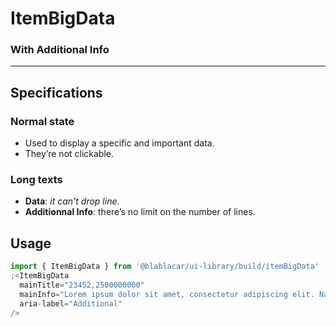 
<Meta title="Items|ItemBigData" />

# ItemBigData

<Preview>
  <Story name="Default">
    <ItemBigData mainTitle={'23452,2500000000'} />
  </Story>
</Preview>

### With Additional Info

<Preview>
  <Story name="withAdditionalInfo">
    <ItemBigData
      mainTitle="23452,2500000000"
      mainInfo="Lorem ipsum dolor sit amet, consectetur adipiscing elit. Nam mollis elit ac tortor sollicitudin, nec sodales odio vestibulum. Proin dapibus nibh tortor, bibendum condimentum nunc aliquam et. Integer non turpis ac lacus congue ultrices vitae ut magna. Phasellus a quam a ante luctus cursus. Donec sit amet velit id ex consequat volutpat. Pellentesque habitant morbi tristique senectus et netus et malesuada fames ac turpis egestas. Fusce faucibus in ipsum eu blandit. Maecenas diam turpis, dictum nec turpis eget, lacinia hendrerit mauris. Sed vitae aliquet tellus. Pellentesque eget lacus sed leo tristique laoreet sed nec lorem. Quisque posuere tristique arcu ut feugiat. Phasellus dignissim dui justo, eu consequat lectus blandit at."
      aria-label="Additional"
    />
  </Story>
</Preview>

---

## Specifications

### Normal state

- Used to display a specific and important data.
- They’re not clickable.

### Long texts

- **Data**: _it can’t drop line_.
- **Additionnal Info**: there’s no limit on the number of lines.

## Usage

```jsx
import { ItemBigData } from '@blablacar/ui-library/build/itemBigData'
;<ItemBigData
  mainTitle="23452,2500000000"
  mainInfo="Lorem ipsum dolor sit amet, consectetur adipiscing elit. Nam mollis elit ac tortor sollicitudin, nec sodales odio vestibulum. Proin dapibus nibh tortor, bibendum condimentum nunc aliquam et. Integer non turpis ac lacus congue ultrices vitae ut magna. Phasellus a quam a ante luctus cursus. Donec sit amet velit id ex consequat volutpat. Pellentesque habitant morbi tristique senectus et netus et malesuada fames ac turpis egestas. Fusce faucibus in ipsum eu blandit. Maecenas diam turpis, dictum nec turpis eget, lacinia hendrerit mauris. Sed vitae aliquet tellus. Pellentesque eget lacus sed leo tristique laoreet sed nec lorem. Quisque posuere tristique arcu ut feugiat. Phasellus dignissim dui justo, eu consequat lectus blandit at."
  aria-label="Additional"
/>
```

<Props of={ItemBigData} />
